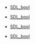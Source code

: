 <!-- DO NOT HAND-EDIT CATEGORY LISTS, THEY ARE AUTOGENERATED AND WILL BE OVERWRITTEN, BASED ON TAGS IN INDIVIDUAL PAGE FOOTERS. EDIT THOSE INSTEAD. -->
<!-- BEGIN CATEGORY LIST -->
* [[SDL_bool]]
<!-- END CATEGORY LIST -->
* [[SDL_bool]]
<!-- END CATEGORY LIST -->
* [[SDL_bool]]
<!-- END CATEGORY LIST -->
* [[SDL_bool]]
<!-- END CATEGORY LIST -->

